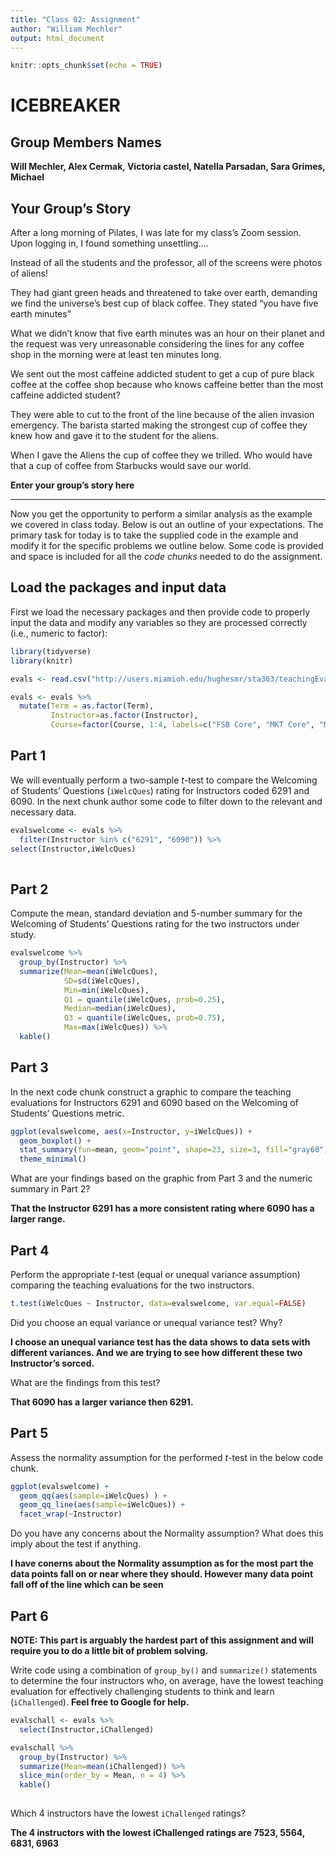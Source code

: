 ```yaml
---
title: "Class 02: Assignment"
author: "William Mechler"
output: html_document
---
```


```r
knitr::opts_chunk$set(echo = TRUE)
```

# ICEBREAKER 

## Group Members Names

**Will Mechler, Alex Cermak, Victoria castel, Natella Parsadan, Sara Grimes, Michael**

## Your Group's Story


After a long morning of Pilates, I was late for my class’s Zoom session. Upon logging in, I found something unsettling….

Instead of all the students and the professor, all of the screens were photos of aliens!

They had giant green heads and threatened to take over earth, demanding we find the universe's best cup of black coffee. They stated "you have five earth minutes"

What we didn’t know  that five earth minutes was an hour on their planet and the request was very unreasonable considering the lines for any coffee shop in the morning were at least ten minutes long.

We sent out the most caffeine addicted student to get a cup of pure black coffee at the coffee shop because who knows caffeine better than the most caffeine addicted student?

They were able to cut to the front of the line because of the alien invasion emergency. The barista started making the strongest cup of coffee they knew how and gave it to the student for the aliens.

When I gave the Aliens the cup of coffee they we trilled. Who would have that a cup of coffee from Starbucks would save our world.

**Enter your group's story here**

----

Now you get the opportunity to perform a similar analysis as the example we covered in class today. Below is out an outline of your expectations. The primary task for today is to take the supplied code in the example and modify it for the specific problems we outline below. Some code is provided and space is included for all the *code chunks* needed to do the assignment.

## Load the packages and input data

First we load the necessary packages and then provide code to properly input the data and modify any variables so they are processed correctly (i.e., numeric to factor):

```r
library(tidyverse)
library(knitr)

evals <- read.csv("http://users.miamioh.edu/hughesmr/sta363/teachingEvals.csv")

evals <- evals %>%
  mutate(Term = as.factor(Term),
         Instructor=as.factor(Instructor),
         Course=factor(Course, 1:4, labels=c("FSB Core", "MKT Core", "MKT Elective", "MKT Capstone")))
```


## Part 1

We will eventually perform a two-sample $t$-test to compare the Welcoming of Students' Questions (`iWelcQues`) rating for Instructors coded 6291 and 6090. In the next chunk author some code to filter down to the relevant and necessary data.

```r
evalswelcome <- evals %>%
  filter(Instructor %in% c("6291", "6090")) %>%
select(Instructor,iWelcQues)
          
```


## Part 2

Compute the mean, standard deviation and 5-number summary for the Welcoming of Students' Questions rating for the two instructors under study.

```r
evalswelcome %>%
  group_by(Instructor) %>%
  summarize(Mean=mean(iWelcQues),
            SD=sd(iWelcQues),
            Min=min(iWelcQues),
            Q1 = quantile(iWelcQues, prob=0.25),
            Median=median(iWelcQues),
            Q3 = quantile(iWelcQues, prob=0.75),
            Max=max(iWelcQues)) %>%
  kable()
```


## Part 3

In the next code chunk construct a graphic to compare the teaching evaluations for Instructors 6291 and 6090 based on the Welcoming of Students' Questions metric.

```r
ggplot(evalswelcome, aes(x=Instructor, y=iWelcQues)) + 
  geom_boxplot() + 
  stat_summary(fun=mean, geom="point", shape=23, size=3, fill="gray60") + 
  theme_minimal()
```

What are your findings based on the graphic from Part 3 and the numeric summary in Part 2?

**That the Instructor 6291 has a more consistent rating where 6090 has a larger range.**


## Part 4

Perform the appropriate $t$-test (equal or unequal variance assumption) comparing the teaching evaluations for the two instructors.


```r
t.test(iWelcQues ~ Instructor, data=evalswelcome, var.equal=FALSE)
```

Did you choose an equal variance or unequal variance test? Why?

**I choose an unequal variance test has the data shows to data sets with different variances. And we are trying to see how different these two Instructor's sorced.**

What are the findings from this test?

**That 6090 has a larger variance then 6291.**


## Part 5

Assess the normality assumption for the performed $t$-test in the below code chunk.

```r
ggplot(evalswelcome) + 
  geom_qq(aes(sample=iWelcQues) ) + 
  geom_qq_line(aes(sample=iWelcQues)) + 
  facet_wrap(~Instructor)
```

Do you have any concerns about the Normality assumption? What does this imply about the test if anything.

**I have conerns about the Normality assumption as for the most part the data points fall on or near where they should. However many data point fall off of the line which can be seen**


## Part 6

**NOTE: This part is arguably the hardest part of this assignment and will require you to do a little bit of problem solving.**

Write code using a combination of `group_by()` and `summarize()` statements to determine the four instructors who, on average, have the lowest teaching evaluation for effectively challenging students to think and learn (`iChallenged`). **Feel free to Google for help.**

```r
evalschall <- evals %>%
  select(Instructor,iChallenged)

evalschall %>%
  group_by(Instructor) %>%
  summarize(Mean=mean(iChallenged)) %>%
  slice_min(order_by = Mean, n = 4) %>%
  kable()
              
```

Which 4 instructors have the lowest `iChallenged` ratings?

**The 4 instructors with the lowest iChallenged ratings are 7523, 5564, 6831, 6963**
